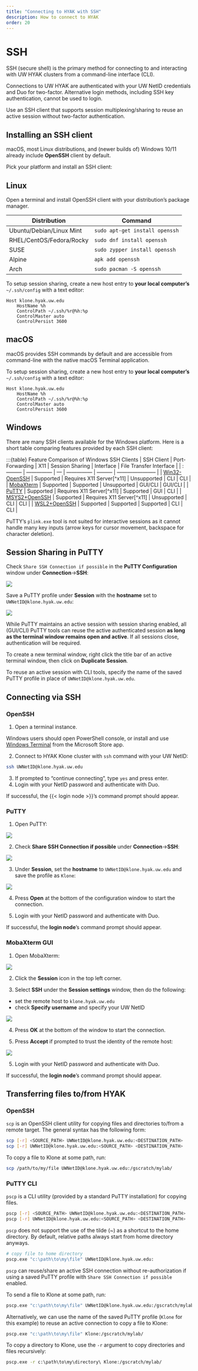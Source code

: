 ```yaml
---
title: "Connecting to HYAK with SSH"
description: How to connect to HYAK
order: 20
---
```

# SSH

SSH (secure shell) is the primary method for connecting to and interacting with UW HYAK clusters
from a command-line interface (CLI).

::: callout-important
Connections to UW HYAK are authenticated with your UW NetID credentials and Duo for two-factor.
Alternative login methods, including SSH key authentication, cannot be used to login.
:::

::: callout-tip
Use an SSH client that supports session multiplexing/sharing to reuse an active session without
two-factor authentication.
:::

## Installing an SSH client

::: callout-note
macOS, most Linux distributions, and (newer builds of) Windows 10/11 already include **OpenSSH** client by default.
:::

Pick your platform and install an SSH client:

::: panel-tabset
## Linux

Open a terminal and install OpenSSH client with your distribution's package
manager.

| Distribution | Command |
| ------------ | ------- |
| Ubuntu/Debian/Linux Mint | `sudo apt-get install openssh` |
| RHEL/CentOS/Fedora/Rocky | `sudo dnf install openssh` |
| SUSE | `sudo zypper install openssh` |
| Alpine | `apk add openssh` |
| Arch | `sudo pacman -S openssh` |

To setup session sharing, create a new host entry to **your local computer's** `~/.ssh/config`
with a text editor:

``` {filename=~/.ssh/config}
Host klone.hyak.uw.edu
    HostName %h
    ControlPath ~/.ssh/%r@%h:%p
    ControlMaster auto
    ControlPersist 3600
```

## macOS
macOS provides SSH commands by default and are accessible from command-line with
the native macOS Terminal application.

To setup session sharing, create a new host entry to **your local computer's** `~/.ssh/config`
with a text editor:

``` {filename=~/.ssh/config}
Host klone.hyak.uw.edu
    HostName %h
    ControlPath ~/.ssh/%r@%h:%p
    ControlMaster auto
    ControlPersist 3600
```

## Windows

There are many SSH clients available for the Windows platform. Here is a short table comparing
features provided by each SSH client:

:::{table} Feature Comparison of Windows SSH Clients
| SSH Client | Port-Forwarding | X11 | Session Sharing | Interface | File Transfer Interface |
| :--------- | --------------- | --- | --------------- | --------- | ----------------------- |
| [Win32-OpenSSH](https://learn.microsoft.com/en-us/windows-server/administration/openssh/openssh_install_firstuse?tabs=gui) | Supported | Requires X11 Server[^x11] | Unsupported | CLI | CLI |
| [MobaXterm](https://mobaxterm.mobatek.net/download-home-edition.html) | Supported | Supported | Unsupported | GUI/CLI | GUI/CLI |
| [PuTTY](https://www.chiark.greenend.org.uk/~sgtatham/putty/) | Supported | Requires X11 Server[^x11] | Supported | GUI | CLI |
| [MSYS2+OpenSSH](https://www.msys2.org/) | Supported | Requires X11 Server[^x11] | Unsupported | CLI | CLI |
| [WSL2+OpenSSH](https://learn.microsoft.com/en-us/windows/wsl/) | Supported | Supported | Supported | CLI | CLI |
:::

::: callout-note
PuTTY's `plink.exe` tool is not suited for interactive sessions as it cannot handle many key inputs
(arrow keys for cursor movement, backspace for character deletion).
:::

::: {.callout-tip collapse=true}
# Session Sharing in PuTTY
Check `Share SSH Connection if possible` in the **PuTTY Configuration** window under **Connection**->**SSH**:

![](./_static/putty/PuTTY_share_SSH_connections.png)

Save a PuTTY profile under **Session** with the **hostname** set to `UWNetID@klone.hyak.uw.edu`:

![](./_static/putty/PuTTY_save_profile.png)

While PuTTY maintains an active session with session sharing enabled, all (GUI/CLI) PuTTY tools can
reuse the active authenticated session **as long as the terminal window remains open and active**.
If all sessions close, authentication will be required.

To create a new terminal window, right click the title bar of an active terminal window, then click
on **Duplicate Session**.

To reuse an active session with CLI tools, specify the name of the saved PuTTY profile in place of
`UWNetID@klone.hyak.uw.edu`.
:::

## Connecting via SSH

::: panel-tabset

### OpenSSH

1. Open a terminal instance.  
  
::: callout-note
Windows users should open PowerShell console, or install and use
[Windows Terminal](https://apps.microsoft.com/store/detail/windows-terminal/9N0DX20HK701)
from the Microsoft Store app.  
:::
2. Connect to HYAK Klone cluster with `ssh` command with your UW NetID:  
```bash
ssh UWNetID@klone.hyak.uw.edu  
```
3. If prompted to "continue connecting", type `yes` and press enter.
4. Login with your NetID password and authenticate with Duo.

If successful, the {{< login node >}}'s command prompt should appear.

### PuTTY
1. Open PuTTY:

![](./_static/putty/PuTTY_start.png)

2. Check **Share SSH Connection if possible** under **Connection**->**SSH**:

![](./_static/putty/PuTTY_share_SSH_connections.png)

3. Under **Session**, set the **hostname** to `UWNetID@klone.hyak.uw.edu` and save the profile as
`Klone`:

![](./_static/putty/PuTTY_save_profile.png)

4. Press **Open** at the bottom of the configuration window to start the connection.

5. Login with your NetID password and authenticate with Duo.

If successful, the **login node**'s command prompt should appear.

### MobaXterm GUI
1. Open MobaXterm:

![](./_static/mobaxterm/MobaXterm_start.png)

2. Click the **Session** icon in the top left corner.

3. Select **SSH** under the **Session settings** window, then do the following:
- set the remote host to `klone.hyak.uw.edu`
- check **Specify username** and specify your UW NetID

![](./_static/mobaxterm/MobaXterm_setup_ssh_session.png)

4. Press **OK** at the bottom of the window to start the connection.

5. Press **Accept** if prompted to trust the identity of the remote host:

![](./_static/mobaxterm/MobaXterm_new_remote_host.png)

5. Login with your NetID password and authenticate with Duo.

If successful, the **login node**'s command prompt should appear.
:::

## Transferring files to/from HYAK

::: panel-tabset

### OpenSSH
`scp` is an OpenSSH client utility for copying files and directories to/from a remote target. The
general syntax has the following form:
```bash
scp [-r] <SOURCE_PATH> UWNetID@klone.hyak.uw.edu:<DESTINATION_PATH>
scp [-r] UWNetID@klone.hyak.uw.edu:<SOURCE_PATH> <DESTINATION_PATH>
```

::: callout-tip

To copy a file to Klone at some path, run:
```bash
scp /path/to/my/file UWNetID@klone.hyak.uw.edu:/gscratch/mylab/
```
:::

### PuTTY CLI

`pscp` is a CLI utility (provided by a standard PuTTY installation) for copying files.

```bash
pscp [-r] <SOURCE_PATH> UWNetID@klone.hyak.uw.edu:<DESTINATION_PATH>
pscp [-r] UWNetID@klone.hyak.uw.edu:<SOURCE_PATH> <DESTINATION_PATH>
```

::: callout-note
`pscp` does not support the use of the tilde (~) as a shortcut to the home directory. By default,
relative paths always start from home directory anyways.

```bash
# copy file to home directory
pscp.exe "c:\path\to\my\file" UWNetID@klone.hyak.uw.edu:
```
:::

::: callout-tip
`pscp` can reuse/share an active SSH connection without re-authorization if using a saved PuTTY
profile with `Share SSH Connection if possible` enabled.
:::

To send a file to Klone at some path, run:
```bash
pscp.exe "c:\path\to\my\file" UWNetID@klone.hyak.uw.edu:/gscratch/mylab/
```

Alternatively, we can use the name of the saved PuTTY profile (`Klone` for this example) to reuse
an active connection to copy a file to Klone:
```bash
pscp.exe "c:\path\to\my\file" Klone:/gscratch/mylab/
```

To copy a directory to Klone, use the `-r` argument to copy directories and files recursively:
```bash
pscp.exe -r c:\path\to\my\directory\ Klone:/gscratch/mylab/
```
:::

